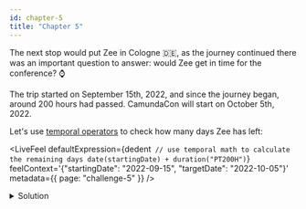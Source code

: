 ```yaml
---
id: chapter-5
title: "Chapter 5"
---
```



The next stop would put Zee in Cologne :de:, as the journey continued there was an important
question to answer: would Zee get in time for the conference? :watch:

The trip started on September 15th, 2022, and since the journey began, around 200 hours had passed.
CamundaCon will start on October 5th, 2022.

Let's use [temporal operators](/docs/reference/language-guide/feel-temporal-expressions.md) to check
how many days Zee has left:

<LiveFeel
  defaultExpression={dedent`
    // use temporal math to calculate the remaining days
    date(startingDate) + duration("PT200H")`}
    feelContext='{"startingDate": "2022-09-15", "targetDate": "2022-10-05"}'
  metadata={{ page: "challenge-5" }}
/>

<details>
  <summary>Solution</summary>
  <div>
    <div>
      Zee has 11 days to arrive in Berlin.
    </div>
    <br />
    <pre title={'Expression'}>
      (date(targetDate) - date(startingDate) - duration("PT200H")) / duration("P1D")
    </pre>
  </div>
</details>
